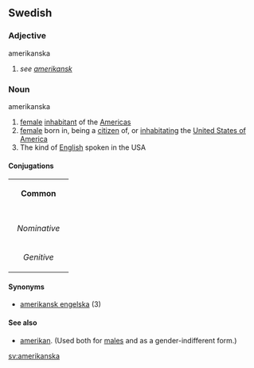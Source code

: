 ==Swedish==
===Adjective===
;amerikanska
#''see [[amerikansk]]''

===Noun===
;amerikanska
#[[female]] [[inhabitant]] of the [[America]]s
#[[female]] born in, being a [[citizen]] of, or [[inhabitating]] the [[United States of America]]
#The kind of [[English]] spoken in the USA

====Conjugations====
{| border=1 cellspacing=0 
| bgcolor=#FFFFF0 colspan=5 align=center | '''Common''' 
|- 
|- bgcolor=#FFFFF0 align=center 
! rowspan=2 | 
| colspan=2 width=105 | ''Singular'' 
| colspan=2 | ''Plural'' 
|- bgcolor=#FFFFF0 align=center 
| width=105 | ''Indefinite'' 
| width=105 | ''Definite'' 
| width=105 | ''Indefinite'' 
|  width=105 | ''Definite'' 
|- align=center 
| width=105 bgcolor=#FFFFF0 | ''Nominative'' 
| [[amerikanska]] 
| [[amerikanskan]] 
| [[amerikanskor]] 
| [[amerikanskorna]] 
|- align=center 
| width=105 bgcolor=#FFFFF0 | ''Genitive'' 
| [[amerikanskas]] 
| [[amerikanskans]] 
| [[amerikanskors]] 
| [[amerikanskornas]] 
|} 
====Synonyms====
*[[amerikansk engelska]] (3)

====See also====
*[[amerikan]]. (Used both for [[males]] and as a gender-indifferent form.)

[[sv:amerikanska]]